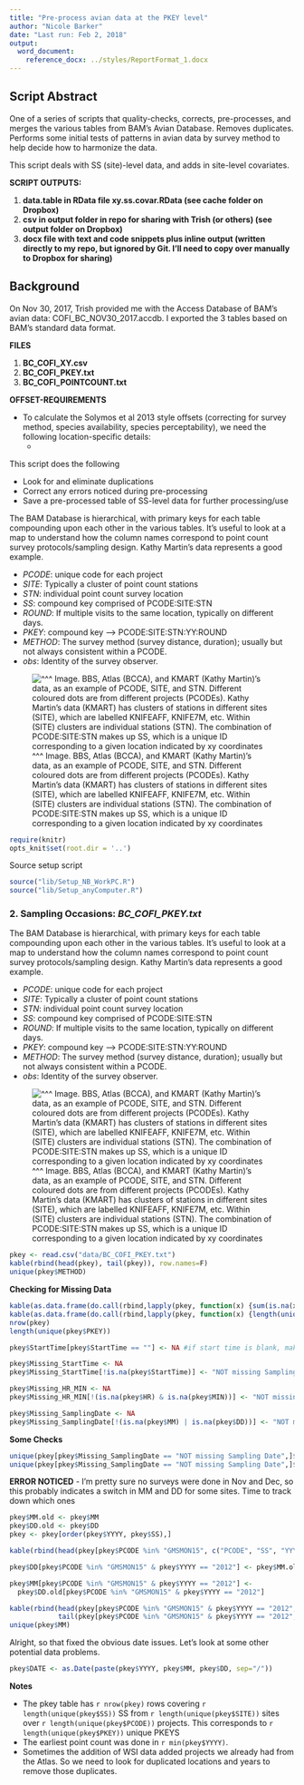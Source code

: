 ```yaml
---
title: "Pre-process avian data at the PKEY level"
author: "Nicole Barker"
date: "Last run: Feb 2, 2018"
output: 
  word_document:
    reference_docx: ../styles/ReportFormat_1.docx
---
```

## Script Abstract

One of a series of scripts that quality-checks, corrects,  pre-processes, and merges the various tables from BAM's Avian Database. Removes duplicates. Performs some initial tests of patterns in avian data by survey method to help decide how to harmonize the data. 

This script deals with SS (site)-level data, and adds in site-level covariates.

**SCRIPT OUTPUTS:**

1. **data.table in RData file xy.ss.covar.RData (see cache folder on Dropbox)**
2. **csv in output folder in repo for sharing with Trish (or others) (see output folder on Dropbox)**
3. **docx file with text and code snippets plus inline output (written directly to my repo, but ignored by Git. I'll need to copy over manually to Dropbox for sharing)**


## Background
On Nov 30, 2017, Trish provided me with the Access Database of BAM's avian data: COFI_BC_NOV30_2017.accdb. I exported the 3 tables based on BAM's standard data format.

**FILES**

1. **BC_COFI_XY.csv**
2. **BC_COFI_PKEY.txt**
3. **BC_COFI_POINTCOUNT.txt**

**OFFSET-REQUIREMENTS**

* To calculate the Solymos et al 2013 style offsets (correcting for survey method, species availability, species perceptability), we need the following location-specific details: 
    * 

This script does the following

* Look for and eliminate duplications
* Correct any errors noticed during pre-processing
* Save a pre-processed table of SS-level data for further processing/use

The BAM Database is hierarchical, with primary keys for each table compounding upon each other in the various tables. 
It's useful to look at a map to understand how the column names correspond to point count survey protocols/sampling design.  Kathy Martin's data represents a good example. 

* _PCODE_: unique code for each project
* _SITE_: Typically a cluster of point count stations
* _STN_: individual point count survey location
* _SS_: compound key comprised of PCODE:SITE:STN
* _ROUND_: If multiple visits to the same location, typically on different days.
* _PKEY_: compound key -->  PCODE:SITE:STN:YY:ROUND
* _METHOD_: The survey method (survey distance, duration); usually but not always consistent within a PCODE.
* _obs_: Identity of the survey observer.

![ ^^^ Image. BBS, Atlas (BCCA), and KMART (Kathy Martin)'s data, as an example of PCODE, SITE, and STN. Different coloured dots are from different projects (PCODEs). Kathy Martin's data (KMART) has clusters of stations in different sites (SITE), which are labelled KNIFEAFF, KNIFE7M, etc. Within (SITE) clusters are individual stations (STN). The combination of PCODE:SITE:STN makes up SS, which is a  unique ID corresponding to a given location indicated by xy coordinates](../images/KathyMartinSITEdemo.jpg)

``` r
require(knitr)
opts_knit$set(root.dir = '..')
```

Source setup script
``` r
source("lib/Setup_NB_WorkPC.R")
source("lib/Setup_anyComputer.R")
```

### 2. Sampling Occasions: *BC_COFI_PKEY.txt*
The BAM Database is hierarchical, with primary keys for each table compounding upon each other in the various tables. 
It's useful to look at a map to understand how the column names correspond to point count survey protocols/sampling design.  Kathy Martin's data represents a good example. 

* _PCODE_: unique code for each project
* _SITE_: Typically a cluster of point count stations
* _STN_: individual point count survey location
* _SS_: compound key comprised of PCODE:SITE:STN
* _ROUND_: If multiple visits to the same location, typically on different days.
* _PKEY_: compound key -->  PCODE:SITE:STN:YY:ROUND
* _METHOD_: The survey method (survey distance, duration); usually but not always consistent within a PCODE.
* _obs_: Identity of the survey observer.

![ ^^^ Image. BBS, Atlas (BCCA), and KMART (Kathy Martin)'s data, as an example of PCODE, SITE, and STN. Different coloured dots are from different projects (PCODEs). Kathy Martin's data (KMART) has clusters of stations in different sites (SITE), which are labelled KNIFEAFF, KNIFE7M, etc. Within (SITE) clusters are individual stations (STN). The combination of PCODE:SITE:STN makes up SS, which is a  unique ID corresponding to a given location indicated by xy coordinates](../output/KathyMartinSITEdemo.jpg)

``` r
pkey <- read.csv("data/BC_COFI_PKEY.txt")
kable(rbind(head(pkey), tail(pkey)), row.names=F)
unique(pkey$METHOD)
```

**Checking for Missing Data**

``` r
kable(as.data.frame(do.call(rbind,lapply(pkey, function(x) {sum(is.na(x))}))), caption="Number of missing values per column")
kable(as.data.frame(do.call(rbind,lapply(pkey, function(x) {length(unique(x))}))), caption="Number unique values per column")
nrow(pkey)
length(unique(pkey$PKEY))
```

``` r
pkey$StartTime[pkey$StartTime == ""] <- NA #if start time is blank, make "NA"

pkey$Missing_StartTime <- NA
pkey$Missing_StartTime[!is.na(pkey$StartTime)] <- "NOT missing Sampling Date"

pkey$Missing_HR_MIN <- NA
pkey$Missing_HR_MIN[!(is.na(pkey$HR) & is.na(pkey$MIN))] <- "NOT missing Start Time"

pkey$Missing_SamplingDate <- NA
pkey$Missing_SamplingDate[!(is.na(pkey$MM) | is.na(pkey$DD))] <- "NOT missing Sampling Date"
```

**Some Checks**

``` r
unique(pkey[pkey$Missing_SamplingDate == "NOT missing Sampling Date",]$DD)
unique(pkey[pkey$Missing_SamplingDate == "NOT missing Sampling Date",]$MM)
```

**ERROR NOTICED** - I'm pretty sure no surveys were done in Nov and Dec, so this probably indicates a switch in MM and DD for some sites. Time to track down which ones 

``` r
pkey$MM.old <- pkey$MM
pkey$DD.old <- pkey$DD
pkey <- pkey[order(pkey$YYYY, pkey$SS),]

kable(rbind(head(pkey[pkey$PCODE %in% "GMSMON15", c("PCODE", "SS", "YYYY", "MM", "DD", "MM.old")], 10), tail(pkey[pkey$PCODE %in% "GMSMON15", c("PCODE", "SS", "YYYY", "MM", "DD", "MM.old")], 10)), row.names=F)

pkey$DD[pkey$PCODE %in% "GMSMON15" & pkey$YYYY == "2012"] <- pkey$MM.old[pkey$PCODE %in% "GMSMON15" & pkey$YYYY == "2012"] 

pkey$MM[pkey$PCODE %in% "GMSMON15" & pkey$YYYY == "2012"] <-
  pkey$DD.old[pkey$PCODE %in% "GMSMON15" & pkey$YYYY == "2012"]

kable(rbind(head(pkey[pkey$PCODE %in% "GMSMON15" & pkey$YYYY == "2012",c("PCODE", "SS", "YYYY", "MM", "DD")]),
            tail(pkey[pkey$PCODE %in% "GMSMON15" & pkey$YYYY == "2012",c("PCODE", "SS", "YYYY", "MM", "DD")])), row.names=F)
unique(pkey$MM)
```

Alright, so that fixed the obvious date issues. Let's look at some other potential data problems. 

``` r
pkey$DATE <- as.Date(paste(pkey$YYYY, pkey$MM, pkey$DD, sep="/"))
```

**Notes**

* The pkey table has `r nrow(pkey)` rows covering `r length(unique(pkey$SS))` SS from `r length(unique(pkey$SITE))` sites over `r length(unique(pkey$PCODE))` projects. This corresponds to `r length(unique(pkey$PKEY))` unique PKEYS
* The earliest point count was done in `r min(pkey$YYYY)`.
* Sometimes the addition of WSI data added projects we already had from the Atlas. So we need to look for duplicated locations and years to remove those duplicates.
